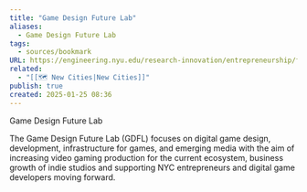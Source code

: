 ```yaml
---
title: "Game Design Future Lab"
aliases:
  - Game Design Future Lab
tags:
  - sources/bookmark
URL: https://engineering.nyu.edu/research-innovation/entrepreneurship/future-labs/game-design
related:
  - "[[🗺️ New Cities|New Cities]]"
publish: true
created: 2025-01-25 08:36
---
```




Game Design Future Lab

The Game Design Future Lab (GDFL) focuses on digital game design, development, infrastructure for games, and emerging media with the aim of increasing video gaming production for the current ecosystem, business growth of indie studios and supporting NYC entrepreneurs and digital game developers moving forward.